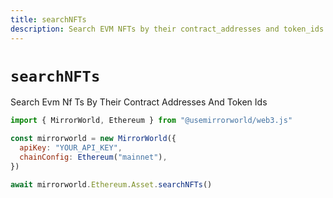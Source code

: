 ```yaml
---
title: searchNFTs
description: Search EVM NFTs by their contract_addresses and token_ids
---
```


# `searchNFTs`

Search Evm Nf Ts By Their Contract Addresses And Token Ids

```js
import { MirrorWorld, Ethereum } from "@usemirrorworld/web3.js"

const mirrorworld = new MirrorWorld({
  apiKey: "YOUR_API_KEY",
  chainConfig: Ethereum("mainnet"),
})

await mirrorworld.Ethereum.Asset.searchNFTs()
```